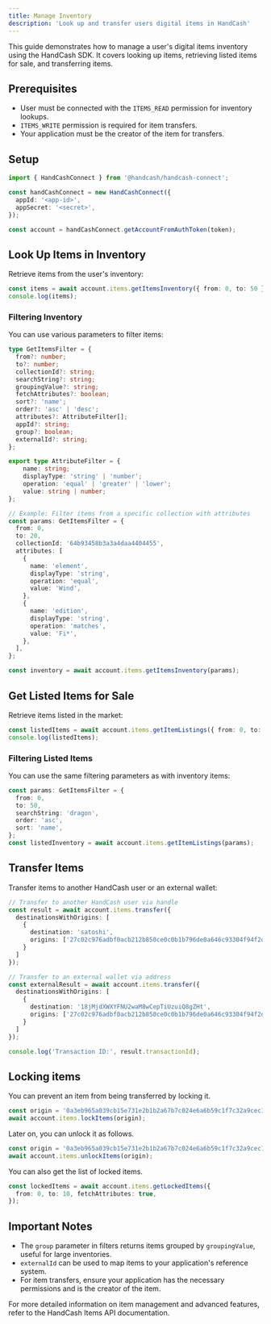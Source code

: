 ```yaml
---
title: Manage Inventory
description: 'Look up and transfer users digital items in HandCash'
---
```


This guide demonstrates how to manage a user's digital items inventory using the HandCash SDK. It covers looking up items, retrieving listed items for sale, and transferring items.

## Prerequisites

- User must be connected with the `ITEMS_READ` permission for inventory lookups.
- `ITEMS_WRITE` permission is required for item transfers.
- Your application must be the creator of the item for transfers.

## Setup

```typescript
import { HandCashConnect } from '@handcash/handcash-connect';

const handCashConnect = new HandCashConnect({
  appId: '<app-id>',
  appSecret: '<secret>',
});

const account = handCashConnect.getAccountFromAuthToken(token);
```

## Look Up Items in Inventory

Retrieve items from the user's inventory:

```typescript
const items = await account.items.getItemsInventory({ from: 0, to: 50 });
console.log(items);
```

### Filtering Inventory

You can use various parameters to filter items:

```typescript
type GetItemsFilter = {
  from?: number;
  to?: number;
  collectionId?: string;
  searchString?: string;
  groupingValue?: string;
  fetchAttributes?: boolean;
  sort?: 'name';
  order?: 'asc' | 'desc';
  attributes?: AttributeFilter[];
  appId?: string;
  group?: boolean;
  externalId?: string;
};

export type AttributeFilter = {
	name: string;
	displayType: 'string' | 'number';
	operation: 'equal' | 'greater' | 'lower';
	value: string | number;
};

// Example: Filter items from a specific collection with attributes
const params: GetItemsFilter = {
  from: 0,
  to: 20,
  collectionId: '64b93458b3a3a4daa4404455',
  attributes: [
    {
      name: 'element',
      displayType: 'string',
      operation: 'equal',
      value: 'Wind',
    },
    {
      name: 'edition',
      displayType: 'string',
      operation: 'matches',
      value: 'Fi*',
    },
  ],
};

const inventory = await account.items.getItemsInventory(params);
```

## Get Listed Items for Sale

Retrieve items listed in the market:

```typescript
const listedItems = await account.items.getItemListings({ from: 0, to: 50 });
console.log(listedItems);
```

### Filtering Listed Items

You can use the same filtering parameters as with inventory items:

```typescript
const params: GetItemsFilter = {
  from: 0,
  to: 50,
  searchString: 'dragon',
  order: 'asc',
  sort: 'name',
};
const listedInventory = await account.items.getItemListings(params);
```

## Transfer Items

Transfer items to another HandCash user or an external wallet:

```typescript
// Transfer to another HandCash user via handle
const result = await account.items.transfer({
  destinationsWithOrigins: [
    {
      destination: 'satoshi',
      origins: ['27c02c976adbf0acb212b850ce0c0b1b796de0a646c93304f94f2dc3249cad25_33']
    }
  ]
});

// Transfer to an external wallet via address
const externalResult = await account.items.transfer({
  destinationsWithOrigins: [
    {
      destination: '18jMjdXWXYFNU2waM8wCepTiUzuiQ8gZHt',
      origins: ['27c02c976adbf0acb212b850ce0c0b1b796de0a646c93304f94f2dc3249cad25_33']
    }
  ]
});

console.log('Transaction ID:', result.transactionId);
```

## Locking items

You can prevent an item from being transferred by locking it.

```typescript
const origin = '0a3eb965a039cb15e731e2b1b2a67b7c024e6a6b59c1f7c32a9cec1d6b5bb7e7_48';
await account.items.lockItems(origin);
```

Later on, you can unlock it as follows.

```typescript
const origin = '0a3eb965a039cb15e731e2b1b2a67b7c024e6a6b59c1f7c32a9cec1d6b5bb7e7_48';
await account.items.unlockItems(origin);
```

You can also get the list of locked items.
```typescript
const lockedItems = await account.items.getLockedItems({
  from: 0, to: 10, fetchAttributes: true,
});
```

## Important Notes

- The `group` parameter in filters returns items grouped by `groupingValue`, useful for large inventories.
- `externalId` can be used to map items to your application's reference system.
- For item transfers, ensure your application has the necessary permissions and is the creator of the item.

For more detailed information on item management and advanced features, refer to the HandCash Items API documentation.